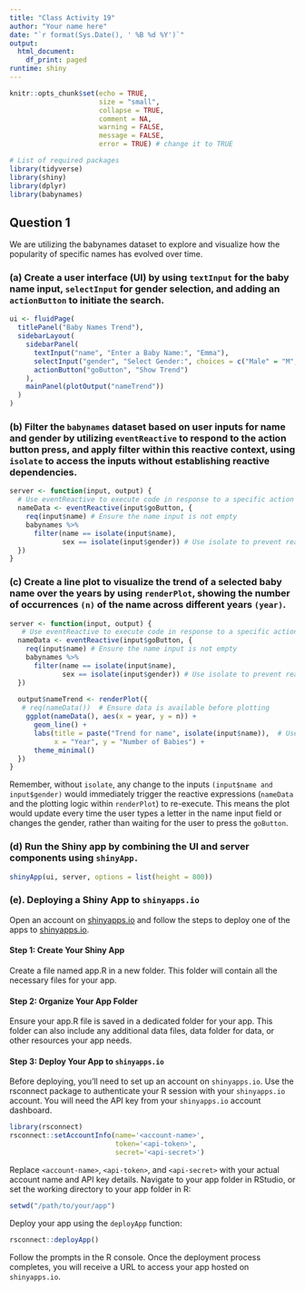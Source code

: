 ```yaml
---
title: "Class Activity 19"
author: "Your name here"
date: "`r format(Sys.Date(), ' %B %d %Y')`"
output:
  html_document:
    df_print: paged
runtime: shiny
---
```


```r
knitr::opts_chunk$set(echo = TRUE, 
                      size = "small", 
                      collapse = TRUE, 
                      comment = NA, 
                      warning = FALSE, 
                      message = FALSE,
                      error = TRUE) # change it to TRUE

# List of required packages
library(tidyverse)
library(shiny)
library(dplyr)
library(babynames)
```


## Question 1

We are utilizing the babynames dataset to explore and visualize how the popularity of specific names has evolved over time.


### (a) Create a user interface (UI) by using `textInput` for the baby name input, `selectInput` for gender selection, and adding an `actionButton` to initiate the search.

```r
ui <- fluidPage(
  titlePanel("Baby Names Trend"),
  sidebarLayout(
    sidebarPanel(
      textInput("name", "Enter a Baby Name:", "Emma"),
      selectInput("gender", "Select Gender:", choices = c("Male" = "M", "Female" = "F")),
      actionButton("goButton", "Show Trend")
    ),
    mainPanel(plotOutput("nameTrend"))
  )
)


```


### (b) Filter the `babynames` dataset based on user inputs for name and gender by utilizing `eventReactive` to respond to the action button press, and apply filter within this reactive context, using `isolate` to access the inputs without establishing reactive dependencies.


```r
server <- function(input, output) {
  # Use eventReactive to execute code in response to a specific action (button press)
  nameData <- eventReactive(input$goButton, {
    req(input$name) # Ensure the name input is not empty
    babynames %>% 
      filter(name == isolate(input$name), 
             sex == isolate(input$gender)) # Use isolate to prevent reactivity except on button press
  })
}


```


### (c) Create a line plot to visualize the trend of a selected baby name over the years by using `renderPlot`, showing the number of occurrences `(n)` of the name across different years `(year)`.

```r
server <- function(input, output) {
   # Use eventReactive to execute code in response to a specific action (button press)
  nameData <- eventReactive(input$goButton, {
    req(input$name) # Ensure the name input is not empty
    babynames %>% 
      filter(name == isolate(input$name), 
             sex == isolate(input$gender)) # Use isolate to prevent reactivity except on button press
  })
  
  output$nameTrend <- renderPlot({
   # req(nameData())  # Ensure data is available before plotting
    ggplot(nameData(), aes(x = year, y = n)) +
      geom_line() +  
      labs(title = paste("Trend for name", isolate(input$name)),  # Use isolate to get name input without triggering reactivity
           x = "Year", y = "Number of Babies") +
      theme_minimal()  
  })
}

```

Remember, without `isolate`, any change to the inputs `(input$name and input$gender)` would immediately trigger the reactive expressions (`nameData` and the plotting logic within `renderPlot`) to re-execute. This means the plot would update every time the user types a letter in the name input field or changes the gender, rather than waiting for the user to press the `goButton`.

### (d) Run the Shiny app by combining the UI and server components using `shinyApp.`

```r
shinyApp(ui, server, options = list(height = 800))
```



### (e). Deploying a Shiny App to `shinyapps.io`


Open an account on [shinyapps.io](https://www.shinyapps.io/admin/#/dashboard) and follow the steps to deploy one of the apps to [shinyapps.io](https://www.shinyapps.io/admin/#/dashboard).

#### Step 1: Create Your Shiny App

Create a file named app.R in a new folder. This folder will contain all the necessary files for your app. 

#### Step 2: Organize Your App Folder

Ensure your app.R file is saved in a dedicated folder for your app. This folder can also include any additional data files, data folder for data, or other resources your app needs.

#### Step 3: Deploy Your App to `shinyapps.io`

Before deploying, you'll need to set up an account on `shinyapps.io`. Use the rsconnect package to authenticate your R session with your `shinyapps.io` account. You will need the API key from your `shinyapps.io` account dashboard.

```r
library(rsconnect)
rsconnect::setAccountInfo(name='<account-name>',
                          token='<api-token>',
                          secret='<api-secret>')
```

Replace `<account-name>`, `<api-token>`, and `<api-secret>` with your actual account name and API key details. Navigate to your app folder in RStudio, or set the working directory to your app folder in R: 

```r
setwd("/path/to/your/app")
```

Deploy your app using the `deployApp` function:

```r
rsconnect::deployApp()
```

Follow the prompts in the R console. Once the deployment process completes, you will receive a URL to access your app hosted on `shinyapps.io`.


